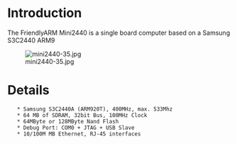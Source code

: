 = Introduction =

The FriendlyARM Mini2440 is a single board computer based on a Samsung S3C2440 ARM9

[[Image:mini2440-35.jpg]]

= Details =

    * Samsung S3C2440A (ARM920T), 400MHz, max. 533Mhz
    * 64 MB of SDRAM, 32bit Bus, 100MHz Clock
    * 64MByte or 128MByte Nand Flash
    * Debug Port: COM0 + JTAG + USB Slave
    * 10/100M MB Ethernet, RJ-45 interfaces